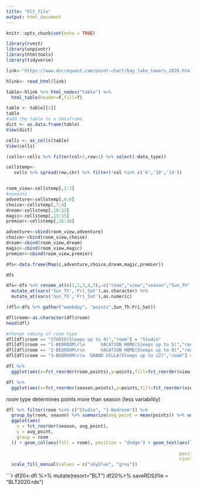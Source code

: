 ```yaml
---
title: "blt_file"
output: html_document
---
```


```r
knitr::opts_chunk$set(echo = TRUE)
```

```r
library(rvest)
library(unpivotr)
library(htmltools)
library(tidyverse)

link<-"https://www.dvcrequest.com/point-chart/bay_lake_towers_2020.html"

```


```r
hlink<- read_html(link)

table<-hlink %>% html_nodes("table") %>% 
  html_table(header=F,fill=T)

table <- table[[1]]
table
#add the table to a dataframe
dict <- as.data.frame(table)
View(dict)
```


```r
cells <- as_cells(table)
View(cells)
```


```r
(cells<-cells %>% filter(col>2,row>1) %>% select(-data_type))
```




```r
cellstemp<-
   cells %>% spread(row,chr) %>% filter(!col %in% c('6','10','14'))


room_view<-cellstemp[,2:3]
#seasons
adventure<-cellstemp[,4:6]
choice<-cellstemp[,7:9]
dream<-cellstemp[,10:12]
magic<-cellstemp[,13:15]
premier<-cellstemp[,16:18]

adventure<-cbind(room_view,adventure)
choice<-cbind(room_view,choice)
dream<-cbind(room_view,dream)
magic<-cbind(room_view,magic)
premier<-cbind(room_view,premier)

dfs<-data.frame(Map(c,adventure,choice,dream,magic,premier))

dfs
```


```r
dfs<-dfs %>% rename_at(c(1,2,3,4,5),~c("room","view","season","Sun_Th","Fri_Sat")) %>%
  mutate_at(vars('Sun_Th','Fri_Sat'),as.character) %>%
  mutate_at(vars('Sun_Th','Fri_Sat'),as.numeric)

(dfl<-dfs %>% gather("weekday", "points",Sun_Th:Fri_Sat))

```


```r
dfl$room<-as.character(dfl$room)
head(dfl)
```


```r
#change naming of room type
dfl[dfl$room == "STUDIO(Sleeps up to 4)","room"] = "Studio"
dfl[dfl$room == "1-BEDROOM\r\n      VACATION HOME(Sleeps up to 5)","room"] = "1-Bedroom"
dfl[dfl$room == "2-BEDROOM\r\n      VACATION HOME(Sleeps up to 9)","room"] = "2-Bedroom"
dfl[dfl$room == "3-BEDROOM\r\n  GRAND VILLA(Sleeps up to 12)","room"] = "3-Bedroom"

```


```r
dfl %>%
  ggplot(aes(x=fct_reorder(room,points),y=points,fill=fct_reorder(view,points)))+geom_boxplot()+scale_fill_brewer(palette= "OrRd")
```

```r
dfl %>%
  ggplot(aes(x=fct_reorder(season,points),y=points,fill=fct_reorder(view,points)))+geom_boxplot()+scale_fill_brewer(palette= "OrRd")
```
room type determines points more than season (less variability)

```r
dfl %>% filter(room %in% c("Studio", "1-Bedroom")) %>%
  group_by(room, season) %>% summarize(avg_point = mean(points)) %>% ungroup() %>%
  ggplot(aes(
    x = fct_reorder(season, avg_point),
    y = avg_point,
    group = room
  )) + geom_col(aes(fill = room), position = "dodge") + geom_text(aes(label =
                                                                        round(avg_point, 1)),
                                                                  position = position_dodge(0.9),
                                                                  vjust = 0) +
  scale_fill_manual(values = c("skyblue", "grey"))
```

```r
df20<-dfl %>% mutate(resort="BLT")
df20%>% saveRDS(file = "BLT2020.rds")
